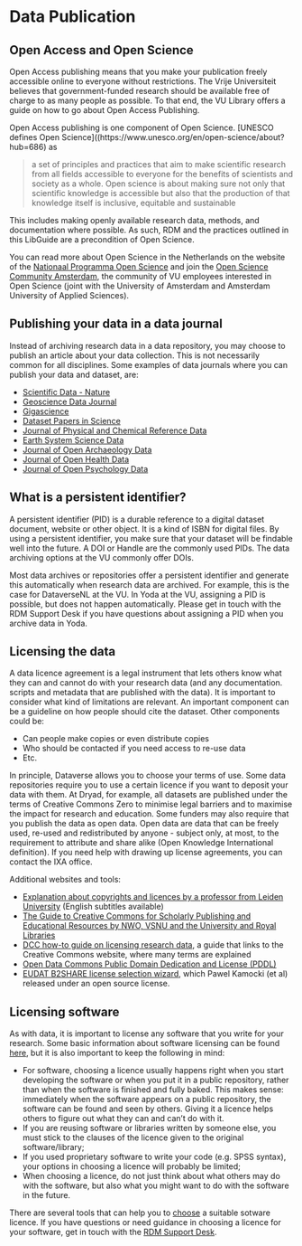 # Data Publication

## Open Access and Open Science
Open Access publishing means that you make your publication freely accessible online to everyone without restrictions. The Vrije Universiteit believes that government-funded research should be available free of charge to as many people as possible. To that end, the VU Library offers a guide on how to go about Open Access Publishing.

Open Access publishing is one component of Open Science. [UNESCO defines Open Science]((https://www.unesco.org/en/open-science/about?hub=686) as

> a set of principles and practices that aim to make scientific research from all fields accessible to everyone for the benefits of scientists and society as a whole. Open science is about making sure not only that scientific knowledge is accessible but also that the production of that knowledge itself is inclusive, equitable and sustainable

This includes making openly available research data, methods, and documentation where possible. As such, RDM and the practices outlined in this LibGuide are a precondition of Open Science. 

You can read more about Open Science in the Netherlands on the website of the [Nationaal Programma Open Science](https://www.openscience.nl/en) and join the [Open Science Community Amsterdam](https://osc-international.com/osc-amsterdam/), the community of VU employees interested in Open Science (joint with the University of Amsterdam and Amsterdam University of Applied Sciences).

## Publishing your data in a data journal
Instead of archiving research data in a data repository, you may choose to publish an article about your data collection. This is not necessarily common for all disciplines. Some examples of data journals where you can publish your data and dataset, are:

- [Scientific Data - Nature](http://www.nature.com/sdata/about)
- [Geoscience Data Journal](http://onlinelibrary.wiley.com/journal/10.1002/(ISSN)2049-6060)
- [Gigascience](https://academic.oup.com/gigascience)
- [Dataset Papers in Science](https://www.hindawi.com/journals/dpis/contents/)
- [Journal of Physical and Chemical Reference Data](http://scitation.aip.org/content/aip/journal/jpcrd/browse)
- [Earth System Science Data](http://earth-system-science-data.net/)
- [Journal of Open Archaeology Data](http://openarchaeologydata.metajnl.com/)
- [Journal of Open Health Data](http://openhealthdata.metajnl.com/)
- [Journal of Open Psychology Data](http://openpsychologydata.metajnl.com/)

## What is a persistent identifier?
A persistent identifier (PID) is a durable reference to a digital dataset document, website or other object. It is a kind of ISBN for digital files. By using a persistent identifier, you make sure that your dataset will be findable well into the future. A DOI or Handle are the commonly used PIDs. The data archiving options at the VU commonly offer DOIs.

Most data archives or repositories offer a persistent identifier and generate this automatically when research data are archived. For example, this is the case for DataverseNL at the VU. In Yoda at the VU, assigning a PID is possible, but does not happen automatically. Please get in touch with the RDM Support Desk if you have questions about assigning a PID when you archive data in Yoda.

## Licensing the data
A data licence agreement is a legal instrument that lets others know what they can and cannot do with your research data (and any documentation. scripts and metadata that are published with the data). It is important to consider what kind of limitations are relevant. An important component can be a guideline on how people should cite the dataset. Other components could be:

- Can people make copies or even distribute copies
- Who should be contacted if you need access to re-use data
- Etc.

In principle, Dataverse allows you to choose your terms of use. Some data repositories require you to use a certain licence if you want to deposit your data with them. At Dryad, for example, all datasets are published under the terms of Creative Commons Zero to minimise legal barriers and to maximise the impact for research and education. Some funders may also require that you publish the data as open data. Open data are data that can be freely used, re-used and redistributed by anyone - subject only, at most, to the requirement to attribute and share alike (Open Knowledge International definition). If you need help with drawing up license agreements, you can contact the IXA office.

Additional websites and tools:

- [Explanation about copyrights and licences by a professor from Leiden University](https://www.youtube.com/watch?v=_J26POpb-rQ&feature=youtu.be) (English subtitles available)
- [The Guide to Creative Commons for Scholarly Publishing and Educational Resources by NWO, VSNU and the University and Royal Libraries](https://zenodo.org/record/4090923#.X6ugz1DvJPY)
- [DCC how-to guide on licensing research data](https://www.dcc.ac.uk/guidance/how-guides/license-research-data), a guide that links to the Creative Commons website, where many terms are explained
- [Open Data Commons Public Domain Dedication and License (PDDL)](http://opendatacommons.org/licenses/pddl/)
- [EUDAT B2SHARE license selection wizard](https://ufal.github.io/public-license-selector/), which Pawel Kamocki (et al) released under an open source license.


## Licensing software
As with data, it is important to license any software that you write for your research. Some basic information about software licensing can be found [here](https://fair-software.eu/recommendations/license), but it is also important to keep the following in mind:

- For software, choosing a licence usually happens right when you start developing the software or when you put it in a public repository, rather than when the software is finished and fully baked. This makes sense: immediately when the software appears on a public repository, the software can be found and seen by others. Giving it a licence helps others to figure out what they can and can't do with it.
- If you are reusing software or libraries written by someone else, you must stick to the clauses of the licence given to the original software/library;
- If you used proprietary software to write your code (e.g. SPSS syntax), your options in choosing a licence will probably be limited;
- When choosing a licence, do not just think about what others may do with the software, but also what you might want to do with the software in the future.

There are several tools that can help you to [choose](https://choosealicense.com/) a suitable sotware licence. If you have questions or need guidance in choosing a licence for your software, get in touch with the [RDM Support Desk](mailto:rdm@vu.nl).
